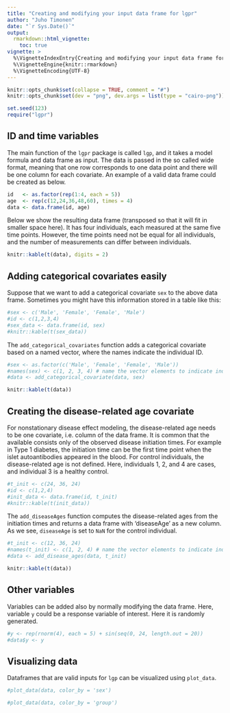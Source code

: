 ```yaml
---
title: "Creating and modifying your input data frame for lgpr"
author: "Juho Timonen"
date: "`r Sys.Date()`"
output: 
  rmarkdown::html_vignette:
    toc: true
vignette: >
  %\VignetteIndexEntry{Creating and modifying your input data frame for lgpr}
  %\VignetteEngine{knitr::rmarkdown}
  %\VignetteEncoding{UTF-8}
---
```


```r
knitr::opts_chunk$set(collapse = TRUE, comment = "#")
knitr::opts_chunk$set(dev = "png", dev.args = list(type = "cairo-png"))
```

```r
set.seed(123)
require("lgpr")
```

## ID and time variables
The main function of the `lgpr` package is called `lgp`, and it takes a model formula and data frame as input. The data is passed in the so called wide format, meaning that one row corresponds to one data point and there will be one column for each covariate. An example of a valid data frame could be created as below. 

```r
id   <- as.factor(rep(1:4, each = 5))
age  <- rep(c(12,24,36,48,60), times = 4)
data <- data.frame(id, age)
```

Below we show the resulting data frame (transposed so that it will fit in smaller space here). It has four individuals, each measured at the same five time points. However, the time points need not be equal for all individuals, and the number of measurements can differ between individuals.

```r
knitr::kable(t(data), digits = 2)
```

## Adding categorical covariates easily
Suppose that we want to add a categorical covariate `sex` to the above data frame. Sometimes you might have this information stored in a table like this:

```r
#sex <- c('Male', 'Female', 'Female', 'Male')
#id <- c(1,2,3,4)
#sex_data <- data.frame(id, sex)
#knitr::kable(t(sex_data))
```

The `add_categorical_covariates` function adds a categorical covariate based on a named vector, where the names indicate the individual ID.
```r
#sex <- as.factor(c('Male', 'Female', 'Female', 'Male'))
#names(sex) <- c(1, 2, 3, 4) # name the vector elements to indicate individual IDs
#data <- add_categorical_covariate(data, sex)
```

```r
knitr::kable(t(data))
```

## Creating the disease-related age covariate
For nonstationary disease effect modeling, the disease-related age needs to be one covariate, i.e. column of the data frame. It is common that the available consists only of the observed disease initiation times. For example in Type 1 diabetes, the initiation time can be the first time point when the islet autoantibodies appeared in the blood. For control individuals, the disease-related age is not defined. Here, individuals 1, 2, and 4 are cases, and individual 3 is a healthy control.

```r
#t_init <- c(24, 36, 24)
#id <- c(1,2,4)
#init_data <- data.frame(id, t_init)
#knitr::kable(t(init_data))
```

The `add_diseaseAges` function computes the disease-related ages from the initiation times and returns a data frame with 'diseaseAge' as a new column. As we see, `diseaseAge` is set to `NaN` for the control individual.
```r
#t_init <- c(12, 36, 24)
#names(t_init) <- c(1, 2, 4) # name the vector elements to indicate individual IDs
#data <- add_disease_ages(data, t_init)
```

```r
knitr::kable(t(data))
```

## Other variables
Variables can be added also by normally modifying the data frame. Here, variable `y` could be a response variable of interest. Here it is randomly generated.

```r
#y <- rep(rnorm(4), each = 5) + sin(seq(0, 24, length.out = 20))
#data$y <- y
```

## Visualizing data
Dataframes that are valid inputs for `lgp` can be visualized using `plot_data`.
```r
#plot_data(data, color_by = 'sex')
```

```r
#plot_data(data, color_by = 'group')
```